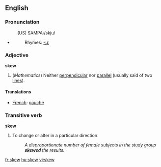 ==English==
===Pronunciation===
:(US) SAMPA:/skju/
*{{audio|en-us-skew.ogg|Audio (US)}}
*:Rhymes: [[Rhymes:English:-uː|-uː]]

===Adjective===
'''skew'''
# (''Mathematics'') Neither [[perpendicular]] nor [[parallel]] (usually said of two [[line]]s).

====Translations====
*[[French]]: [[gauche]]

===Transitive verb===
'''skew'''
# To change or alter in a particular direction.
#:''A disproportionate number of female subjects in the study group '''skewed''' the results.''

[[fr:skew]]
[[hu:skew]]
[[vi:skew]]